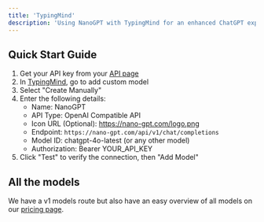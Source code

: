 ```yaml
---
title: 'TypingMind'
description: 'Using NanoGPT with TypingMind for an enhanced ChatGPT experience'
---
```


## Quick Start Guide

1. Get your API key from your [API page](https://nano-gpt.com/api)
2. In [TypingMind](https://www.typingmind.com/), go to add custom model
3. Select "Create Manually"
4. Enter the following details:
   - Name: NanoGPT
   - API Type: OpenAI Compatible API
   - Icon URL (Optional): https://nano-gpt.com/logo.png
   - Endpoint: `https://nano-gpt.com/api/v1/chat/completions`
   - Model ID: chatgpt-4o-latest (or any other model)
   - Authorization: Bearer YOUR_API_KEY
5. Click "Test" to verify the connection, then "Add Model"

## All the models

We have a v1 models route but also have an easy overview of all models on our [pricing page](https://nano-gpt.com/pricing).
